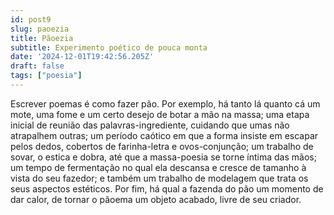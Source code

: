 ```yaml
---
id: post9
slug: paoezia
title: Pãoezia
subtitle: Experimento poético de pouca monta
date: '2024-12-01T19:42:56.205Z'
draft: false
tags: ["poesia"]
---
```


Escrever poemas é como fazer pão. Por exemplo,
há tanto lá quanto cá um mote,
uma fome e um certo desejo de botar a mão na massa;
uma etapa inicial de reunião das palavras-ingrediente,
cuidando que umas não atrapalhem outras; 
um período caótico em que a forma insiste em escapar pelos dedos,
cobertos de farinha-letra e ovos-conjunção;
um trabalho de sovar, o estica e dobra,
até que a massa-poesia se torne íntima das mãos;
um tempo de fermentação no qual ela descansa
e cresce de tamanho à vista do seu fazedor;
e também um trabalho de modelagem que trata os seus aspectos estéticos.
Por fim, há qual a fazenda do pão um momento de dar calor,
de tornar o pãoema um objeto acabado, livre de seu criador.
